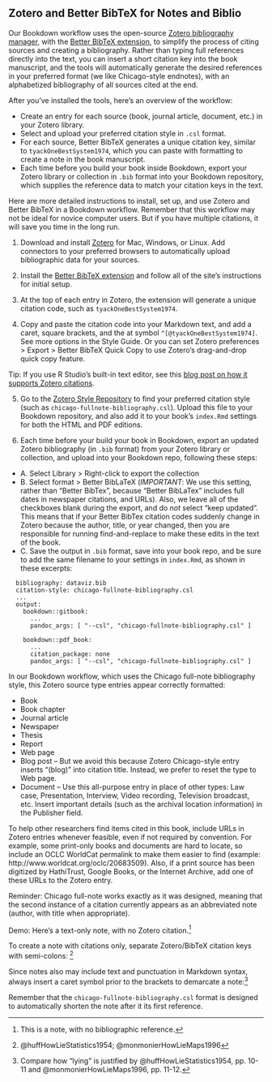 ## Zotero and Better BibTeX for Notes and Biblio {- #zotero}

Our Bookdown workflow uses the open-source [Zotero bibliography manager](http://zotero.org), with the [Better BibTeX extension](https://retorque.re/zotero-better-bibtex/), to simplify the process of citing sources and creating a bibliography. Rather than typing full references directly into the text, you can insert a short citation key into the book manuscript, and the tools will automatically generate the desired references in your preferred format (we like Chicago-style endnotes), with an alphabetized bibliography of all sources cited at the end.

After you've installed the tools, here's an overview of the workflow:

- Create an entry for each source (book, journal article, document, etc.) in your Zotero library.
- Select and upload your preferred citation style in `.csl` format.
- For each source, Better BibTeX generates a unique citation key, similar to `tyackOneBestSystem1974`, which you can paste with formatting to create a note in the book manuscript.
- Each time before you build your book inside Bookdown, export your Zotero library or collection in `.bib` format into your Bookdown repository, which supplies the reference data to match your citation keys in the text.


Here are more detailed instructions to install, set up, and use Zotero and Better BibTeX in a Bookdown workflow. Remember that this workflow may not be ideal for novice computer users. But if you have multiple citations, it will save you time in the long run.

1. Download and install [Zotero](http://zotero.org) for Mac, Windows, or Linux. Add connectors to your preferred browsers to automatically upload bibliographic data for your sources.

2. Install the [Better BibTeX extension](https://retorque.re/zotero-better-bibtex/installation/) and follow all of the site's instructions for initial setup.

3. At the top of each entry in Zotero, the extension will generate a unique citation code, such as `tyackOneBestSystem1974`.

4. Copy and paste the citation code into your Markdown text, and add a caret, square brackets, and the at symbol `^[@tyackOneBestSystem1974]`. See more options in the Style Guide. Or you can set Zotero preferences > Export > Better BibTeX Quick Copy to use Zotero's drag-and-drop quick copy feature.

Tip: If you use R Studio's built-in text editor, see this [blog post on how it supports Zotero citations](https://blog.rstudio.com/2020/11/09/rstudio-1-4-preview-citations/).

5. Go to the [Zotero Style Repository](https://www.zotero.org/styles) to find your preferred citation style (such as `chicago-fullnote-bibliography.csl`). Upload this file to your Bookdown repository, and also add it to your book's `index.Rmd` settings for both the HTML and PDF editions.

6. Each time before your build your book in Bookdown, export an updated Zotero bibliography (in `.bib` format) from your Zotero library or collection, and upload into your Bookdown repo, following these steps:

  - A. Select Library > Right-click to export the collection
  - B. Select format > Better BibLaTeX (*IMPORTANT*: We use this setting, rather than "Better BibTex", because "Better BibLaTex" includes full dates in newspaper citations, and URLs). Also, we leave all of the checkboxes blank during the export, and do *not* select "keep updated". This means that if your Better BibTex citation codes suddenly change in Zotero because the author, title, or year changed, then you are responsible for running find-and-replace to make these edits in the text of the book.
  - C. Save the output in `.bib` format, save into your book repo, and be sure to add the same filename to your settings in `index.Rmd`, as shown in these excerpts:

```
  bibliography: dataviz.bib
  citation-style: chicago-fullnote-bibliography.csl
  ...
  output:
    bookdown::gitbook:
      ...
      pandoc_args: [ "--csl", "chicago-fullnote-bibliography.csl" ]

    bookdown::pdf_book:
      ...
      citation_package: none
      pandoc_args: [ "--csl", "chicago-fullnote-bibliography.csl" ]
```

In our Bookdown workflow, which uses the Chicago full-note bibliography style, this Zotero source type entries appear correctly formatted:

- Book
- Book chapter
- Journal article
- Newspaper
- Thesis
- Report
- Web page
- Blog post -- But we avoid this because Zotero Chicago-style entry inserts "(blog)" into citation title. Instead, we prefer to reset the type to Web page.
- Document -- Use this all-purpose entry in place of other types: Law case, Presentation, Interview, Video recording, Television broadcast, etc. Insert important details (such as the archival location information) in the Publisher field.

To help other researchers find items cited in this book, include URLs in Zotero entries whenever feasible, even if not required by convention. For example, some print-only books and documents are hard to locate, so include an OCLC WorldCat permalink to make them easier to find (example: http://www.worldcat.org/oclc/20683509). Also, if a print source has been digitized by HathiTrust, Google Books, or the Internet Archive, add one of these URLs to the Zotero entry.

Reminder: Chicago full-note works exactly as it was designed, meaning that the second instance of a citation currently appears as an abbreviated note (author, with title when appropriate).

Demo:
Here's a text-only note, with no Zotero citation.^[This is a note, with no bibliographic reference.]

To create a note with citations only, separate Zotero/BibTeX citation keys with semi-colons: ^[@huffHowLieStatistics1954; @monmonierHowLieMaps1996]

Since notes also may include text and punctuation in Markdown syntax, always insert a caret symbol prior to the brackets to demarcate a note:^[Compare how "lying" is justified by @huffHowLieStatistics1954, pp. 10-11 and @monmonierHowLieMaps1996, pp. 11-12.]

Remember that the `chicago-fullnote-bibliography.csl` format is designed to automatically shorten the note after it its first reference.
